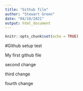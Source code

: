 ```yaml
---
title: "Github file"
author: "Stewart Green"
date: "04/10/2021"
output: html_document
---
```


```r
knitr::opts_chunk$set(echo = TRUE)
```

#Github setup test

My first github file

second change

third change

fourth change
